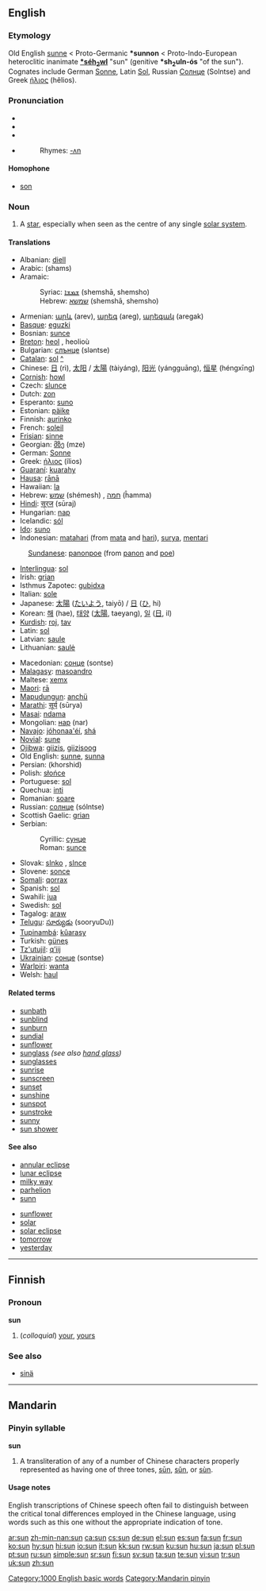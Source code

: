 {{see|Sun|Sun.|sūn|sǔn|sùn|sün}}
{{wikipedia}}
==English==

{{rank|miles|real|eye|495|sun|cut|everything|six}}

===Etymology===
Old English [[sunne]] < Proto-Germanic '''*sunnon''' < Proto-Indo-European heteroclitic inanimate '''[[Wiktionary Appendix:Proto-Indo-European roots|*séh<sub>2</sub>w<u>l</u>]]''' "sun" (genitive '''*sh<sub>2</sub>uln-ós''' "of the sun"). Cognates include German [[Sonne]], Latin [[Sol]], Russian [[Солнце]] (Solntse) and Greek [[ήλιος]] (hêlios).

===Pronunciation===
* {{IPA|/sʌn/}}
* {{AHD|/sŭn/}}
* {{SAMPA|/sVn/}}
*{{audio|en-us-sun.ogg|Audio (US)}}
*:Rhymes: [[Rhymes:English:-ʌn|-ʌn]]

====Homophone====
*[[son]]

===Noun===
{{en-noun}}

# A [[star]], especially when seen as the centre of any single [[solar system]].

====Translations====
{{top}}
*Albanian: [[diell]] {{m}}
*Arabic: {{ARchar|[[شمس]]}} (shams) {{f}}
*Aramaic: 
*:Syriac: [[ܫܡܫܐ]] (shemshā, shemsho) {{c}}
*:Hebrew: [[שמשא]] (shemshā, shemsho) {{c}}
*Armenian: [[արև]] (arev), [[արեգ]] (areg), [[արեգակ]] (aregak)
*[[Basque]]: [[eguzki]]
*Bosnian: [[sunce]] {{n}}
*[[Breton]]: [[heol]] {{m}}, heolioù {{p}}
*Bulgarian: [[слънце]] (sləntse) {{n}}
*[[Catalan]]: [[sol]] {{m}} [[:ca:sol|^]]
*Chinese: [[日]] (rì), [[太阳]] / [[太陽]] (tàiyáng), [[阳光]] (yángguāng), [[恒星]] (héngxīng)
*[[Cornish]]: [[howl]] {{m}}
*Czech: [[slunce]] {{n}}
*Dutch: [[zon]] {{f}}
*Esperanto: [[suno]]
*Estonian: [[päike]]
*Finnish: [[aurinko]]
*French: [[soleil]] {{m}}
*[[Frisian]]: [[sinne]]
*Georgian: [[მზე]] (mze)
*German: [[Sonne]] {{f}}
*Greek: [[ήλιος]] (ílios) {{m}}
*[[Guaraní]]: [[kuarahy]]
*[[Hausa]]: [[rānā]]
*Hawaiian: [[la]]
*Hebrew: [[שמש]] (shémesh) {{mf}}, [[חמה]] (ĥamma) {{f}}
*[[Hindi]]: [[सूरज]] (sūraj) {{g|Hindi}}
*Hungarian: [[nap]]
*Icelandic: [[sól]]
*[[Ido]]: [[suno]]
*Indonesian: [[matahari]] (from [[mata]] and [[hari]]), [[surya]], [[mentari]]
:[[Sundanese]]: [[panonpoe]] (from [[panon]] and [[poe]])
*[[Interlingua]]: [[sol]]
*Irish: [[grian]] {{f}}
*Isthmus Zapotec: [[gubidxa]]
*Italian: [[sole]] {{m}}
*Japanese: [[太陽]] ([[たいよう]], taiyō) / [[日]] ([[ひ]], hi)
*Korean: [[해]] (hae), [[태양]] ([[太陽]], taeyang), [[일]] ([[日]], il) 
*[[Kurdish]]: [[roj]], [[tav]]
*Latin: [[sol]] {{m}}
*Latvian: [[saule]] {{f}}
*Lithuanian: [[saulė]] {{f}}
{{mid}}
*Macedonian: [[сонце]] (sontse) {{n}}
*[[Malagasy]]: [[masoandro]]
*Maltese: [[xemx]] {{f}}
*[[Maori]]: [[rā]]
*[[Mapudungun]]: [[anchü]]
*[[Marathi]]: [[सूर्य]] (sūrya)
*[[Masai]]: [[ndama]]
*Mongolian: [[нар]] (nar)
*[[Navajo]]: [[jóhonaa'éí]], [[shá]]
*[[Novial]]: [[sune]]
*[[Ojibwa]]: [[giizis]], [[giizisoog]] {{p}}
*Old English: [[sunne]], [[sunna]]
*Persian: {{FAchar|[[خورشید]]}} (khorshid)
*Polish: [[słońce]] {{n}}
*Portuguese: [[sol]] {{m}}
*Quechua: [[inti]]
*Romanian: [[soare]] {{m}}
*Russian: [[солнце]] (sólntse) {{n}}
*Scottish Gaelic: [[grian]] {{f}}
*Serbian:
*:Cyrillic: [[сунце]] {{n}}
*:Roman: [[sunce]] {{n}}
*Slovak: [[slnko]] {{n}}, [[slnce]] {{n}}
*Slovene: [[sonce]] {{n}}
*[[Somali]]: [[qorrax]]
*Spanish: [[sol]] {{m}}
*Swahili: [[jua]]
*Swedish: [[sol]] {{c}}
*Tagalog: [[araw]]
*[[Telugu]]: [[సూర్యుడు]] (sooryuDu))
*[[Tupinambá]]: [[kûarasy]]
*Turkish: [[güneş]]
*[[Tz'utujil]]: [[q'iij|q’iij]]
*[[Ukrainian]]: [[сонце]] (sontse) {{n}}
*[[Warlpiri]]: [[wanta]]
*Welsh: [[haul]] {{m}}
{{bottom}}

====Related terms====
*[[sunbath]]
*[[sunblind]]
*[[sunburn]]
*[[sundial]]
*[[sunflower]]
*[[sunglass]] ''(see also [[hand glass]])''
*[[sunglasses]]
*[[sunrise]]
*[[sunscreen]]
*[[sunset]]
*[[sunshine]]
*[[sunspot]]
*[[sunstroke]]
*[[sunny]]
*[[sun shower]]

====See also====
{{top}}
*[[annular eclipse]]
*[[lunar eclipse]]
*[[milky way]]
*[[parhelion]]
*[[sunn]]
{{mid}}
*[[sunflower]]
*[[solar]]
*[[solar eclipse]]
*[[tomorrow]]
*[[yesterday]]
{{bottom}}

[[Category:1000 English basic words]]

----

==Finnish==

===Pronoun===
'''sun'''

#(''colloquial'') [[your]], [[yours]]

===See also===
*[[sinä]]

----

==Mandarin==

===Pinyin syllable===
'''sun'''
# A transliteration of any of a number of Chinese characters properly represented as having one of three tones, [[sūn]], [[sǔn]], or [[sùn]].

====Usage notes====
English transcriptions of Chinese speech often fail to distinguish between the critical tonal differences employed in the Chinese language, using words such as this one without the appropriate indication of tone.

[[Category:Mandarin pinyin]]

[[ar:sun]]
[[zh-min-nan:sun]]
[[ca:sun]]
[[cs:sun]]
[[de:sun]]
[[el:sun]]
[[es:sun]]
[[fa:sun]]
[[fr:sun]]
[[ko:sun]]
[[hy:sun]]
[[hi:sun]]
[[io:sun]]
[[it:sun]]
[[kk:sun]]
[[rw:sun]]
[[ku:sun]]
[[hu:sun]]
[[ja:sun]]
[[pl:sun]]
[[pt:sun]]
[[ru:sun]]
[[simple:sun]]
[[sr:sun]]
[[fi:sun]]
[[sv:sun]]
[[ta:sun]]
[[te:sun]]
[[vi:sun]]
[[tr:sun]]
[[uk:sun]]
[[zh:sun]]